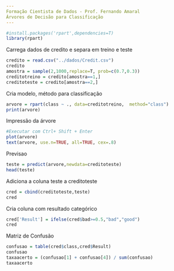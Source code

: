 ```yaml
---
Formação Cientista de Dados - Prof. Fernando Amaral
Árvores de Decisão para Classificação
---
```


```r
#install.packages('rpart',dependencies=T)
library(rpart)
```
Carrega dados de credito e separa em treino e teste
```r
credito = read.csv("../dados/Credit.csv")
credito
amostra = sample(2,1000,replace=T, prob=c(0.7,0.3))
creditotreino = credito[amostra==1,]
creditoteste = credito[amostra==2,]
```
Cria modelo, método para classificação
```r
arvore = rpart(class ~ ., data=creditotreino,  method="class")
print(arvore)
```
Impressão da árvore
```r
#Executar com Ctrl+ Shift + Enter
plot(arvore)
text(arvore, use.n=TRUE, all=TRUE, cex=.8)
```
Previsao
```r
teste = predict(arvore,newdata=creditoteste)
head(teste)
```
Adiciona a coluna teste a creditoteste

```r
cred = cbind(creditoteste,teste)
cred
```
Cria coluna com resultado categórico
```r
cred['Result'] = ifelse(cred$bad>=0.5,"bad","good")
cred
```
Matriz de Confusão
```r
confusao = table(cred$class,cred$Result)
confusao
taxaacerto = (confusao[1] + confusao[4]) / sum(confusao)
taxaacerto
```


